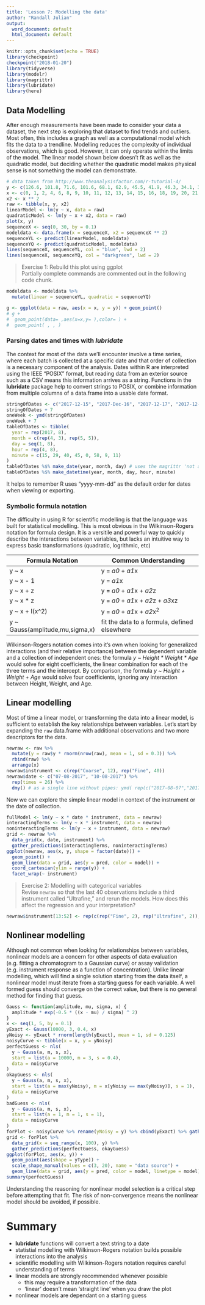 ```yaml
---
title: 'Lesson 7: Modelling the data'
author: "Randall Julian"
output:
  word_document: default
  html_document: default
---
```


```r
knitr::opts_chunk$set(echo = TRUE)
library(checkpoint)
checkpoint("2018-01-20")
library(tidyverse)
library(modelr)
library(magrittr)
library(lubridate)
library(here)
```

## Data Modelling

After enough measurements have been made to consider your data a dataset, the next step is exploring that dataset to find trends and outliers. Most often, this includes a graph as well as a computational model which fits the data to a trendline. Modelling reduces the complexity of individual observations, which is good. However, it can only operate within the limits of the model. The linear model shown below doesn't fit as well as the quadratic model, but deciding whether the quadratic model makes physical sense is not something the model can demonstrate.
```r
# data taken from http://www.theanalysisfactor.com/r-tutorial-4/
y <- c(126.6, 101.8, 71.6, 101.6, 68.1, 62.9, 45.5, 41.9, 46.3, 34.1, 38.2, 41.7, 24.7, 41.5, 36.6, 19.6, 22.8, 29.6, 23.5, 15.3, 13.4, 26.8, 9.8, 18.8, 25.9, 19.3)
x <- c(0, 1, 2, 4, 6, 8, 9, 10, 11, 12, 13, 14, 15, 16, 18, 19, 20, 21, 22, 24, 25, 26, 27, 28, 29, 30)
x2 <- x ** 2
raw <- tibble(x, y, x2)
linearModel <- lm(y ~ x, data = raw)
quadraticModel <- lm(y ~ x + x2, data = raw)
plot(x, y)
sequenceX <- seq(0, 30, by = 0.1)
modeldata <- data.frame(x = sequenceX, x2 = sequenceX ** 2)
sequenceYL <- predict(linearModel, modeldata)
sequenceYQ <- predict(quadraticModel, modeldata)
lines(sequenceX, sequenceYL, col = "blue", lwd = 2)
lines(sequenceX, sequenceYQ, col = "darkgreen", lwd = 2)
```

> Exercise 1: Rebuild this plot using ggplot  
Partially complete commands are commented out in the following code chunk.

```r
modeldata <- modeldata %>%
  mutate(linear = sequenceYL, quadratic = sequenceYQ)

g <- ggplot(data = raw, aes(x = x, y = y)) + geom_point()
# g +
#  geom_point(data= ,aes(x=x,y= ),color= ) +
#  geom_point( , , )
```

### Parsing dates and times with *lubridate*

The context for most of the data we'll encounter involve a time series, where each batch is collected at a specific date and that order of collection is a necessary component of the analysis. Dates within R are interpreted using the IEEE "POSIX" format, but reading data from an exterior source such as a CSV means this information arrives as a string. Functions in the **lubridate** package help to convert strings to POSIX, or combine information from multiple columns of a data.frame into a usable date format. 
```r
stringOfDates <- c("2017-12-15", "2017-Dec-16", "2017-12-17", "2017-12-18", "2017-12-19", "2017-12-20", "2017-12-21")
stringOfDates + 7
oneWeek <- ymd(stringOfDates)
oneWeek + 7
tableOfDates <- tibble(
  year = rep(2017, 8),
  month = c(rep(4, 3), rep(5, 5)),
  day = seq(1, 8),
  hour = rep(4, 8),
  minute = c(15, 29, 40, 45, 0, 58, 9, 11)
)
tableOfDates %$% make_date(year, month, day) # uses the magrittr 'not a pipe' operator
tableOfDates %$% make_datetime(year, month, day, hour, minute)
```
It helps to remember R uses "yyyy-mm-dd" as the default order for dates when viewing or exporting.

### Symbolic formula notation
The difficulty in using R for scientific modelling is that the language was built for statistical modelling. This is most obvious in the Wilkinson-Rogers notation for formula design. It is a versitile and powerful way to quickly describe the interactions between variables, but lacks an intuitive way to express basic transformations (quadratic, logrithmic, etc)

Formula Notation  | Common Understanding
---------------- | --------------------
y ~ x | y = *a0* + *a1*x
y ~ x - 1 | y = *a1*x
y ~ x + z | y = *a0* + *a1*x + *a2*z
y ~ x * z | y = *a0* + *a1*x + *a2*z + *a3*xz
y ~ x + I(x^2) | y = *a0* + *a1*x + *a2*x^2^
y ~ Gauss(amplitude,mu,sigma,x) | fit the data to a formula, defined elsewhere

Wilkinson-Rogers notation comes into it's own when looking for generalized interactions (and their relative importance) between the dependent variable and a collection of independent ones: the formula _y ~ Height * Weight * Age_ would solve for eight coefficients, the linear combination for each of the three terms and the intercept. By comparison, the formula _y ~ Height + Weight + Age_ would solve four coefficients, ignoring any interaction between Height, Weight, and Age.

## Linear modelling 
Most of time a linear model, or transforming the data into a linear model, is sufficient to establish the key relationships between variables. Let's start by expanding the `raw` data.frame with additional observations and two more descriptors for the data.
```r
newraw <- raw %>%
  mutate(y = raw$y * rnorm(nrow(raw), mean = 1, sd = 0.3)) %>%
  rbind(raw) %>%
  arrange(x)
newraw$instrument <- c(rep("Coarse", 12), rep("Fine", 40))
newraw$date <- c("07-08-2017", "10-08-2017") %>%
  rep(times = 26) %>%
  dmy() # as a single line without pipes: ymd( rep(c("2017-08-07","2017-08-10"),times=26) )
```

Now we can explore the simple linear model in context of the instrument or the date of collection.
```r
fullModel <- lm(y ~ x * date * instrument, data = newraw)
interactingTerms <- lm(y ~ x * instrument, data = newraw)
noninteractingTerms <- lm(y ~ x + instrument, data = newraw)
grid <- newraw %>%
  data_grid(x, date, instrument) %>%
  gather_predictions(interactingTerms, noninteractingTerms)
ggplot(newraw, aes(x, y, shape = factor(date))) +
  geom_point() +
  geom_line(data = grid, aes(y = pred, color = model)) +
  coord_cartesian(ylim = range(y)) +
  facet_wrap(~ instrument)
```

> Exercise 2: Modelling with categorical variables  
> Revise `newraw` so that the last 40 observations include a third instrument called "Ultrafine," and rerun the models. How does this affect the regression and your interpretation?

```r
newraw$instrument[13:52] <- rep(c(rep("Fine", 2), rep("Ultrafine", 2)), 10)
```

## Nonlinear modelling
Although not common when looking for relationships between variables, nonlinear models are a concern for other aspects of data evaluation (e.g. fitting a chromatogram to a Gaussian curve) or assay validation (e.g. instrument response as a function of concentration). Unlike linear modelling, which will find a single solution starting from the data itself, a nonlinear model must iterate from a starting guess for each variable. A well formed guess should converge on the correct value, but there is no general method for finding that guess. 
```r
Gauss <- function(amplitude, mu, sigma, x) {
  amplitude * exp(-0.5 * ((x - mu) / sigma) ^ 2)
}
x <- seq(1, 5, by = 0.1)
yExact <- Gauss(10000, 3, 0.4, x)
yNoisy <- yExact * rnorm(length(yExact), mean = 1, sd = 0.125)
noisyCurve <- tibble(x = x, y = yNoisy)
perfectGuess <- nls(
  y ~ Gauss(a, m, s, x),
  start = list(a = 10000, m = 3, s = 0.4),
  data = noisyCurve
)
okayGuess <- nls(
  y ~ Gauss(a, m, s, x),
  start = list(a = max(yNoisy), m = x[yNoisy == max(yNoisy)], s = 1),
  data = noisyCurve
)
badGuess <- nls(
  y ~ Gauss(a, m, s, x),
  start = list(a = 1, m = 1, s = 1),
  data = noisyCurve
)
forPlot <- noisyCurve %>% rename(yNoisy = y) %>% cbind(yExact) %>% gather(yType, y, -x)
grid <- forPlot %>%
  data_grid(x = seq_range(x, 100), y) %>%
  gather_predictions(perfectGuess, okayGuess)
ggplot(forPlot, aes(x, y)) +
  geom_point(aes(shape = yType)) +
  scale_shape_manual(values = c(3, 20), name = "data source") +
  geom_line(data = grid, aes(y = pred, color = model, linetype = model), size = 1)
summary(perfectGuess)
```

Understanding the reasoning for nonlinear model selection is a critical step before attempting that fit. The risk of non-convergence means the nonlinear model should be avoided, if possible.

# Summary
* **lubridate** functions will convert a text string to a date
* statistial modelling with Wilkinson-Rogers notation builds possible interactions into the analysis
* scientific modelling with Wilkinson-Rogers notation requires careful understanding of terms
* linear models are strongly recommended whenever possible
    + this may require a transformation of the data
    + 'linear' doesn't mean 'straight line' when you draw the plot
* nonlinear models are dependant on a starting guess
